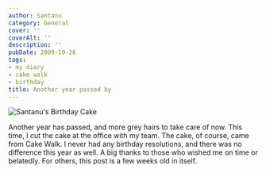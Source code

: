 ```yaml
---
author: Santanu
category: General
cover: ''
coverAlt: ''
description: ''
pubDate: 2009-10-26
tags:
- my diary
- cake walk
- birthday
title: Another year passed by
---
```



<Image src={pic1} alt="Santanu's Birthday Cake"/>

Another year has passed, and more grey hairs to take care of now. This time, I cut the cake at the office with my team. The cake, of course, came from Cake Walk. I never had any birthday resolutions, and there was no difference this year as well. A big thanks to those who wished me on time or belatedly. For others, this post is a few weeks old in itself.